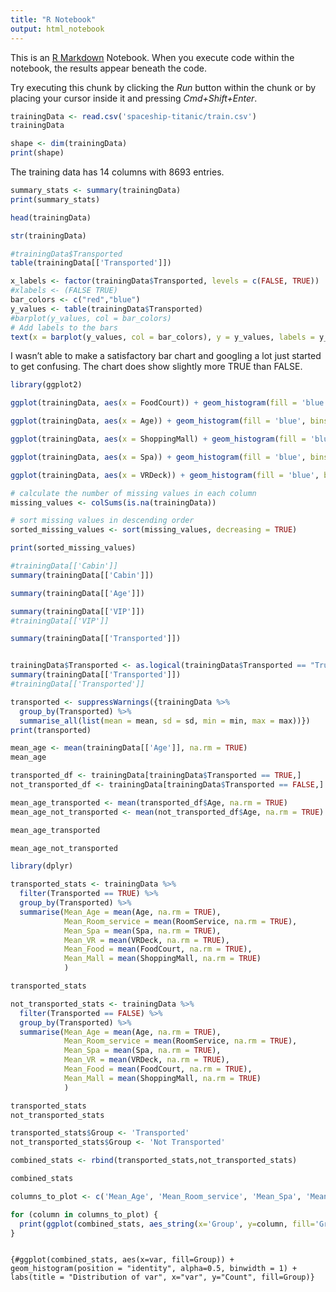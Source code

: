 ```yaml
---
title: "R Notebook"
output: html_notebook
---
```


This is an [R Markdown](http://rmarkdown.rstudio.com) Notebook. When you execute code within the notebook, the results appear beneath the code.

Try executing this chunk by clicking the *Run* button within the chunk or by placing your cursor inside it and pressing *Cmd+Shift+Enter*.

```r
trainingData <- read.csv('spaceship-titanic/train.csv')
trainingData
```

```r
shape <- dim(trainingData)
print(shape)
```

The training data has 14 columns with 8693 entries.

```r
summary_stats <- summary(trainingData)
print(summary_stats)
```

```r
head(trainingData)
```

```r
str(trainingData)
```

```r
#trainingData$Transported
table(trainingData[['Transported']])
```

```r
x_labels <- factor(trainingData$Transported, levels = c(FALSE, TRUE))
#xlabels <- (FALSE TRUE)
bar_colors <- c("red","blue")
y_values <- table(trainingData$Transported)
#barplot(y_values, col = bar_colors)
# Add labels to the bars
text(x = barplot(y_values, col = bar_colors), y = y_values, labels = y_values, pos = 3, cex = 0.8)
```

I wasn't able to make a satisfactory bar chart and googling a lot just started to get confusing. The chart does show slightly more TRUE than FALSE.

```r
library(ggplot2)


```

```r
ggplot(trainingData, aes(x = FoodCourt)) + geom_histogram(fill = 'blue', bins = 50)
```

```r
ggplot(trainingData, aes(x = Age)) + geom_histogram(fill = 'blue', bins = 50)
```

```r
ggplot(trainingData, aes(x = ShoppingMall) + geom_histogram(fill = 'blue', bins = 50)
```

```r
ggplot(trainingData, aes(x = Spa)) + geom_histogram(fill = 'blue', bins = 50)
```

```r
ggplot(trainingData, aes(x = VRDeck)) + geom_histogram(fill = 'blue', bins = 50)
```

```r
# calculate the number of missing values in each column
missing_values <- colSums(is.na(trainingData))

# sort missing values in descending order
sorted_missing_values <- sort(missing_values, decreasing = TRUE)

print(sorted_missing_values)
```

```r
#trainingData[['Cabin']]
summary(trainingData[['Cabin']])
```

```r
summary(trainingData[['Age']])
```

```r
summary(trainingData[['VIP']])
#trainingData[['VIP']]
```

```r
summary(trainingData[['Transported']])
```

```Transported
```

```r
trainingData$Transported <- as.logical(trainingData$Transported == "True")
summary(trainingData[['Transported']])
#trainingData[['Transported']]
```

```r
transported <- suppressWarnings({trainingData %>%
  group_by(Transported) %>%
  summarise_all(list(mean = mean, sd = sd, min = min, max = max))})
print(transported)
```

```r
mean_age <- mean(trainingData[['Age']], na.rm = TRUE)
mean_age
```

```r
transported_df <- trainingData[trainingData$Transported == TRUE,]
not_transported_df <- trainingData[trainingData$Transported == FALSE,]
```

```r
mean_age_transported <- mean(transported_df$Age, na.rm = TRUE)
mean_age_not_transported <- mean(not_transported_df$Age, na.rm = TRUE)
```

```r
mean_age_transported
```

```r
mean_age_not_transported
```

```r
library(dplyr)

transported_stats <- trainingData %>%
  filter(Transported == TRUE) %>%
  group_by(Transported) %>%
  summarise(Mean_Age = mean(Age, na.rm = TRUE),
            Mean_Room_service = mean(RoomService, na.rm = TRUE),
            Mean_Spa = mean(Spa, na.rm = TRUE),
            Mean_VR = mean(VRDeck, na.rm = TRUE),
            Mean_Food = mean(FoodCourt, na.rm = TRUE),
            Mean_Mall = mean(ShoppingMall, na.rm = TRUE)
            )
```

```r
transported_stats
```

```r
not_transported_stats <- trainingData %>%
  filter(Transported == FALSE) %>%
  group_by(Transported) %>%
  summarise(Mean_Age = mean(Age, na.rm = TRUE),
            Mean_Room_service = mean(RoomService, na.rm = TRUE),
            Mean_Spa = mean(Spa, na.rm = TRUE),
            Mean_VR = mean(VRDeck, na.rm = TRUE),
            Mean_Food = mean(FoodCourt, na.rm = TRUE),
            Mean_Mall = mean(ShoppingMall, na.rm = TRUE)
            )
```

```r
transported_stats
not_transported_stats
```

```r
transported_stats$Group <- 'Transported'
not_transported_stats$Group <- 'Not Transported'

combined_stats <- rbind(transported_stats,not_transported_stats)

combined_stats
```

```r
columns_to_plot <- c('Mean_Age', 'Mean_Room_service', 'Mean_Spa', 'Mean_VR', 'Mean_Food', 'Mean_Mall')

for (column in columns_to_plot) {
  print(ggplot(combined_stats, aes_string(x='Group', y=column, fill='Group')) + geom_bar(stat='identity', position = 'dodge') + labs(title = paste("Comparison of", column), x="Group", y=column, fill="Group"))
}
```

```It
```

```{#ggplot(combined_stats, aes(x=var, fill=Group)) + geom_histogram(position = "identity", alpha=0.5, binwidth = 1) + labs(title = "Distribution of var", x="var", y="Count", fill=Group)}
```
